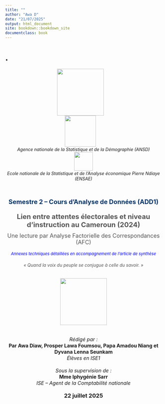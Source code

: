 ---
title: ""
author: "Awa D"
date: "21/07/2025"
output: html_document
site: bookdown::bookdown_site
documentclass: book
---

# .

<!-- Centrer les logos et le texte -->
<div style="text-align: center;">

<!-- Logos -->
<img src="images/LOGO1.jpeg" width="150" style="margin-right: 20px;"> <br>
<img src="images/LOGO2.jpeg" width="100" style="margin-right: 20px;"> <br>
<i>Agence nationale de la Statistique et de la Démographie (ANSD)</i> <br>
<img src="images/LOGO3.jpeg" width="60"> <br>
<i>Ecole nationale de la Statistique et de l'Analyse économique Pierre Ndiaye (ENSAE)</i> <br>
<br><br>

<!-- PAGE DE GARDE DU BOOKDOWN -->

<!-- Titre du cours -->
<p style="font-size: 20px; font-weight: bold; color: #003366;">
Semestre 2 – Cours d'Analyse de Données (ADD1)
</p>

<!-- Titre principal -->
<p style="font-size: 22px; font-weight: bold; color: #555;">
 Lien entre attentes électorales et niveau d’instruction au Cameroun (2024)
</p>

<!-- Sous-titre -->
<p style="font-size: 18px; color: #555; margin-top: -10px;">
Une lecture par Analyse Factorielle des Correspondances (AFC)
</p>

<!-- Note d'accompagnement -->
<p style="font-size: 13px; font-style: italic; color: blue;">
Annexes techniques détaillées en accompagnement de l’article de synthèse
</p>

<!-- Citation -->
<p style="font-size: 14px; font-style: italic; color: #555; margin-top: 20px;">
« Quand la voix du peuple se conjugue à celle du savoir. »
</p>

<!-- Image -->
<img src="images/kmer.jpeg" width="150" style="margin: 20px 0;">

<!-- Informations sur les rédacteurs -->
<p style="font-size: 16px;">
<i>Rédigé par :</i><br>
<b>Par Awa Diaw, Prosper Lawa Foumsou, Papa Amadou Niang et Dyvana Lenna Seunkam </b><br>
<i>Élèves en ISE1</i>
</p>

<!-- Superviseur -->
<p style="font-size: 16px; margin-top: 20px;">
<i>Sous la supervision de :</i><br>
<b>Mme Iphygénie Sarr</b><br>
<i>ISE – Agent de la Comptabilité nationale</i>
</p>

<!-- Année scolaire -->
<p style="font-size: 18px; font-weight: bold; margin-top: 20px;">
22 juillet 2025
</p>


</div>

<!----------------------------------FIN DE SCRIPT - Page de garde---------------------------------------->
